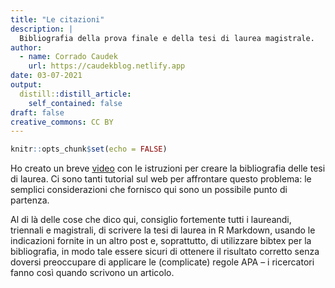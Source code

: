 ```yaml
---
title: "Le citazioni"
description: |
  Bibliografia della prova finale e della tesi di laurea magistrale.
author:
  - name: Corrado Caudek
    url: https://caudekblog.netlify.app
date: 03-07-2021
output:
  distill::distill_article:
    self_contained: false
draft: false
creative_commons: CC BY
---
```



```r
knitr::opts_chunk$set(echo = FALSE)
```

Ho creato un breve [video](https://drive.google.com/file/d/1PAXPIRlzUhoUhX5Lips0Ttcj-kmGBb1-/view?usp=sharing) con le istruzioni per creare la bibliografia delle tesi di laurea. Ci sono tanti tutorial sul web per affrontare questo problema: le semplici considerazioni che fornisco qui sono un possibile punto di partenza. 

Al di là delle cose che dico qui, consiglio fortemente tutti i laureandi, triennali e magistrali, di scrivere la tesi di laurea in R Markdown, usando le indicazioni fornite in un altro post e, soprattutto, di utilizzare bibtex per la bibliografia, in modo tale essere sicuri di ottenere il risultato corretto senza doversi preoccupare di applicare le (complicate) regole APA -- i ricercatori fanno così quando scrivono un articolo.

